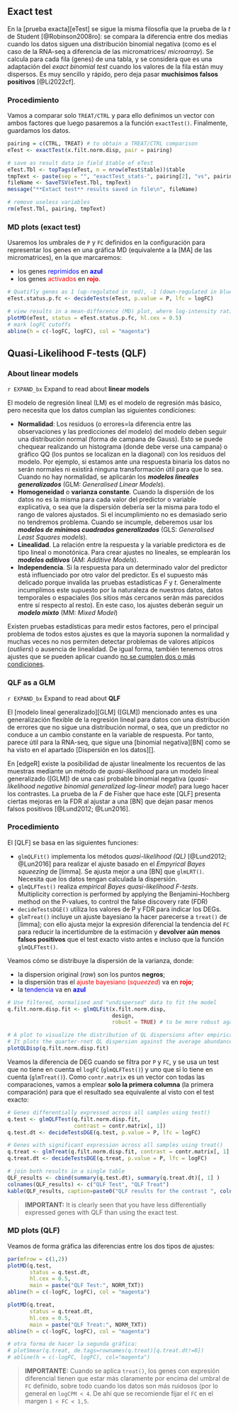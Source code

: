 ## Exact test

En la [prueba exacta][eTest] se sigue la misma filosofía que la prueba de la _t_ de Student  [@Robinson2008ro]: se compara la diferencia entre dos medias cuando los datos siguen una distribución binomial negativa (como es el caso de la RNA-seq a diferencia de las micromatrices/ _microarray_). 
Se calcula para cada fila (genes) de una tabla, y se considera que es una adaptación del _exact binomial test_ cuando los valores de la fila están muy dispersos. 
Es muy sencillo y rápido, pero deja pasar **muchísimos falsos positivos** [@Li2022cf].


### Procedimiento {-}

Vamos a comparar solo `TREAT/CTRL` y para ello definimos un vector con ambos factores que luego pasaremos a la función `exactTest()`.
Finalmente, guardamos los datos.

```r
pairing = c(CTRL, TREAT) # to obtain a TREAT/CTRL comparison
eTest <- exactTest(x.filt.norm.disp, pair = pairing)

# save as result data in field $table of eTest
eTest.Tbl <- topTags(eTest, n = nrow(eTest$table))$table
tmpText <- paste(sep = "", "exactTest_stats-", pairing[2], "vs", pairing[1], "-")
fileName <- SaveTSV(eTest.Tbl, tmpText)
message("**Extact test** results saved in file\n", fileName)

# remove useless variables
rm(eTest.Tbl, pairing, tmpText)
```


### MD plots (exact test) {-}

Usaremos los umbrales de `P` y `FC` definidos en la configuración para representar los genes en una gráfica MD (equivalente a la [MA] de las micromatrices), en la que marcaremos:

* los genes <span style="color:blue">reprimidos</span> en <span style="color:blue">**azul**</span>
* los genes <span style="color:red">activados</span> en <span style="color:red">**rojo**</span>.


```r
# Quatifly genes as 1 (up-regulated in red), -1 (down-regulated in blue) or 0 (non significant)
eTest.status.p.fc <- decideTests(eTest, p.value = P, lfc = logFC)

# view results in a mean-difference (MD) plot, where log-intensity ratios (differences) are ploted versus log-intensity averages (means)
plotMD(eTest, status = eTest.status.p.fc, hl.cex = 0.5)
# mark logFC cutoffs
abline(h = c(-logFC, logFC), col = "magenta")
```



## Quasi-Likelihood F-tests (QLF)

### About linear models

[START EXPANDIBLE]: #
`r EXPAND_bx` Expand to read about <b>linear models</b></summary>

El modelo de regresión lineal (LM) es el modelo de regresión más básico, pero necesita que los datos cumplan las siguientes condiciones:

* **Normalidad**: Los residuos (o errores=la diferencia entre las observaciones y las predicciones del modelo) del modelo deben seguir una distribución normal (forma de campana de Gauss). Esto se puede chequear realizando un histograma (donde debe verse una campana) o gráfico QQ (los puntos se localizan en la diagonal) con los residuos del modelo. Por ejemplo, si estamos ante una respuesta binaria los datos no serán normales ni existirá ninguna transformación útil para que lo sea. Cuando no hay normalidad, se aplicarán los ***modelos lineales generalizados*** (GLM: _Generalised Linear Models_).
* **Homogeneidad** o **varianza constante**. Cuando la dispersión de los datos no es la misma para cada valor del predictor o variable explicativa, o sea que la dispersión debería ser la misma para todo el rango de valores ajustados. Si el incumplimiento no es demasiado serio no tendremos problema. Cuando se incumple, deberemos usar los ***modelos de mínimos cuadrados generalizados*** (GLS: _Generalised Least Squares models_).
* **Linealidad**. La relación entre la respuesta y la variable predictora es de tipo lineal o monotónica. Para crear ajustes no lineales, se emplearán los ***modelos aditivos*** (AM: _Additive Models_).
* **Independencia**. Si la respuesta para un determinado valor del predictor está influenciado por otro valor del predictor. Es el supuesto más delicado porque invalida las pruebas estadísticas _F_ y _t_. Generalmente incumplimos este supuesto por la naturaleza de nuestros datos, datos temporales o espaciales (los sitios más cercanos serán más parecidos entre sí respecto al resto). En este caso, los ajustes deberán seguir un ***modelo mixto*** (MM: _Mixed Model_)

Existen pruebas estadísticas para medir estos factores, pero el principal problema de todos estos ajustes es que la mayoría suponen la normalidad y muchas veces no nos permiten detectar problemas de valores atípicos (_outliers_) o ausencia de linealidad. De igual forma, también tenemos otros ajustes que se pueden aplicar cuando [no se cumplen dos o más condiciones](https://www.maximaformacion.es/blog-dat/que-modelo-de-regresion-deberia-elegir/).

</details> 
[END EXPANDIBLE]: #

### QLF as a GLM {-}

[START EXPANDIBLE]: #
`r EXPAND_bx` Expand to read about <b>QLF</b></summary>

El [modelo lineal generalizado][GLM] ([GLM]) mencionado antes es una generalización flexible de la regresión lineal para datos con una distribución de errores que no sigue una distribución normal, o sea, que un predictor no conduce a un cambio constante en la variable de respuesta.
Por tanto, parece útil para la RNA-seq, que sigue una [binomial negativa][BN] como se ha visto en el apartado [Dispersión en los datos][].

En [edgeR] existe la posibilidad de ajustar linealmente los recuentos de las muestras mediante un método de _quasi-likelihood_ para un modelo lineal generalizado ([GLM]) de una casi probable binomial negativa (_quasi-likelihood negative binomial generalized log-linear model_) para luego hacer los contrastes. La prueba de la _F_ de Fisher que hace este [QLF] presenta ciertas mejoras en la FDR al ajustar a una [BN] que dejan pasar menos falsos positivos [@Lund2012; @Lun2016].

</details> 
[END EXPANDIBLE]: #


### Procedimiento {-}

El [QLF] se basa en las siguientes funciones:

* `glmQLFit()` implementa los métodos _quasi-likelihood (QL)_ [@Lund2012; @Lun2016] para realizar el ajuste basado en el _Empyrical Bayes squeezing_ de [limma]. Se ajusta mejor a una [BN] que `glmLRT()`. Necesita que los datos tengan calculada la dispersión.
* `glmQLFTest()` realiza _empirical Bayes quasi-likelihood F-tests_. Multiplicity correction is performed by applying the Benjamini-Hochberg method on the P-values, to control the false discovery rate (FDR)
* `decideTestsDGE()` utiliza los valores de P y FDR para indicar los DEGs.
* `glmTreat()` incluye un ajuste bayesiano la hacer parecerse a `treat()` de [limma]; con ello ajusta mejor la expresión diferencial la tendencia del `FC` para reducir la incertidumbre de la estimación y **devolver aún menos falsos positivos** que el test exacto visto antes e incluso que la función `glmQLFTest()`.

Veamos cómo se distribuye la dispersión de la varianza, donde:

* la dispersion original (_raw_) son los puntos **negros**;
* la dispersión tras el <span style="color:red">ajuste bayesiano (_squeezed_)</span> va en <span style="color:red">**rojo**</span>;
* la <span style="color:blue">tendencia</span> va en <span style="color:blue">**azul**</span>


```r
# Use filtered, normalised and "undispersed" data to fit the model
q.filt.norm.disp.fit <- glmQLFit(x.filt.norm.disp, 
                                 design, 
                                 robust = TRUE) # to be more robust against outliers

# A plot to visualize the distribution of QL dispersions after empirical Bayes shrinkage 
# It plots the quarter-root QL dispersion against the average abundance of each gene. Estimates are shown for the raw (before empirical Bayes moderation), trended and squeezed dispersions.
plotQLDisp(q.filt.norm.disp.fit)
```

Veamos la diferencia de DEG cuando se filtra por `P` y `FC`, y se usa un test que no tiene en cuenta el `logFC` (`glmQLFTest()`) y uno que sí lo tiene en cuenta (`glmTreat()`). Como `contr.matrix` es un vector con todas las comparaciones, vamos a emplear **solo la primera columna** (la primera comparación) para que el resultado sea equivalente al visto con el test exacto:

```r
# Genes differentially expressed across all samples using test()
q.test <- glmQLFTest(q.filt.norm.disp.fit, 
                     contrast = contr.matrix[, 1])
q.test.dt <- decideTestsDGE(q.test, p.value = P, lfc = logFC)

# Genes with significant expression across all samples using treat()
q.treat <- glmTreat(q.filt.norm.disp.fit, contrast = contr.matrix[, 1], lfc = logFC)
q.treat.dt <- decideTestsDGE(q.treat, p.value = P, lfc = logFC)

# join both results in a single table
QLF_results <- cbind(summary(q.test.dt), summary(q.treat.dt)[, 1] )
colnames(QLF_results) <- c("QLF Test", "QLF Treat")
kable(QLF_results, caption=paste0("QLF results for the contrast ", colnames(q.test.dt)[1]))
```

> **IMPORTANT:** It is clearly seen that you have less differentially expressed genes with QLF than using the exact test.

### MD plots (QLF) {-}

Veamos de forma gráfica las diferencias entre los dos tipos de ajustes:

```r
par(mfrow = c(1,2))
plotMD(q.test, 
       status = q.test.dt, 
       hl.cex = 0.5,
       main = paste("QLF Test:", NORM_TXT))
abline(h = c(-logFC, logFC), col = "magenta")

plotMD(q.treat, 
       status = q.treat.dt, 
       hl.cex = 0.5,
       main = paste("QLF Treat:", NORM_TXT))
abline(h = c(-logFC, logFC), col = "magenta")

# otra forma de hacer la segunda gráfica:
# plotSmear(q.treat, de.tags=rownames(q.treat)[q.treat.dt!=0])
# abline(h = c(-logFC, logFC), col="magenta")
```

> **IMPORTANTE:** Cuando se aplica `treat()`, los genes con expresión diferencial tienen que estar más claramente por encima del umbral de `FC` definido, sobre todo cuando los datos son más ruidosos (por lo general en `logCPM < 4`. De ahí que se recomiende fijar el `FC` en el margen `1 < FC < 1,5`.



